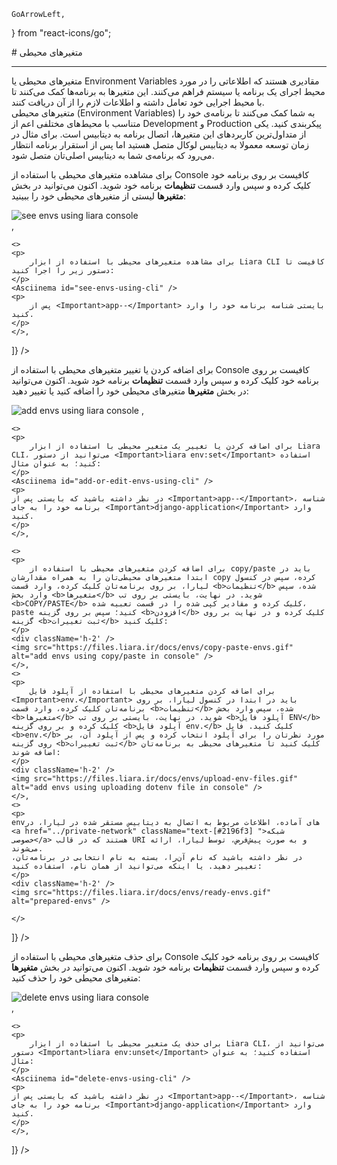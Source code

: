 
    GoArrowLeft,
} from "react-icons/go";


<Layout>
<Head>
<title>مستندات تنظیم متغیرهای محیطی در پلتفرم  - لیارا</title>

<meta property="og:title" content="مستندات خدمات رایانش ابری لیارا" />
<meta property="og:description" content="مستندات مربوط به نحوه تنظیم و استفاده از متغیرهای محیطی در پلتفرم لیارا"  />
<meta property="og:image" content="https://files.liara.ir/liara/logos/liara-poster.jpg" />
</Head>
# متغیرهای محیطی 

<hr className="mb-2" />
متغیرهای محیطی یا Environment Variables مقادیری هستند که اطلاعاتی را در مورد محیط اجرای یک برنامه یا سیستم فراهم می‌کنند. این متغیرها به برنامه‌ها کمک می‌کنند تا با محیط اجرایی خود تعامل داشته و اطلاعات لازم را از آن دریافت کنند.
<div className="h-4" />
متغیرهای محیطی (Environment Variables) به شما کمک می‌کنند تا برنامه‌ی خود را متناسب با محیط‌های مختلفی اعم از Development و Production پیکربندی کنید.
یکی از متداول‌ترین کاربردهای این متغیرها، اتصال برنامه به دیتابیس است. برای مثال در زمان توسعه معمولا به دیتابیس لوکال متصل هستید اما پس از استقرار برنامه انتظار می‌رود که برنامه‌ی شما به دیتابیس اصلی‌تان متصل شود.

<Section id="see-envs" title="مشاهده‌ی لیستی از متغیرهای محیطی تنظیم شده" />
<Tabs 
    tabs={["Liara Console", "Liara CLI"]} 
    content={[
        <>
        <p>
            برای مشاهده متغیرهای محیطی با استفاده از Console کافیست بر روی برنامه خود کلیک کرده و سپس وارد قسمت <b>تنظیمات</b> برنامه خود شوید. اکنون می‌توانید در بخش <b>متغیرها</b> لیستی از متغیرهای محیطی خود را ببینید:
        </p>
        <div className='h-2' />
        <img src="https://files.liara.ir/liara/docs/see-envs-list-using-console.gif" alt="see envs using liara console" />
        <div className='h-2' />
    </>,

    <>
    <p>
        برای مشاهده متغیرهای محیطی با استفاده از ابزار Liara CLI کافیست تا دستور زیر را اجرا کنید:
    </p>
    <Asciinema id="see-envs-using-cli" />
    <p>        
        پس از <Important>app--</Important> بایستی شناسه برنامه خود را وارد کنید.
    </p>
    </>,

]} 
/>

<Section id="add-envs" title="نحوه اضافه‌کردن (ویرایش) متغیرهای محیطی" />
<Tabs 
    tabs={["Liara Console", "Liara CLI", "COPY/PASTE", ".env آپلود فایل", "های آمادهenv"]} 
    content={[
        <>
        <p>
            برای اضافه کردن یا تغییر متغیرهای محیطی با استفاده از Console کافیست بر روی برنامه خود کلیک کرده و سپس وارد قسمت <b>تنظیمات</b> برنامه خود شوید. اکنون می‌توانید در بخش <b>متغیرها</b>  متغیرهای محیطی خود را اضافه کنید یا تغییر دهید:
        </p>
        <div className='h-2' />
        <img src="https://files.liara.ir/docs/django/set-and-edit-environment-variables.gif" alt="add envs using liara console" />
    </>,
    
    <>
    <p>
        برای اضافه کردن یا تغییر یک متغیر محیطی با استفاده از ابزار Liara CLI، می‌توانید از دستور <Important>liara env:set</Important> استفاده کنید؛ به عنوان مثال:
    </p>
    <Asciinema id="add-or-edit-envs-using-cli" />
    <p>
    در نظر داشته باشید که بایستی پس از <Important>app--</Important>، شناسه برنامه خود را به جای <Important>django-application</Important> وارد کنید.
    </p>
    </>,

    <>
    <p>
        برای اضافه کردن متغیرهای محیطی با استفاده از copy/paste باید در ابتدا متغیرهای محیطی‌تان را به همراه مقدارشان copy کرده، سپس در کنسول لیارا، بر روی برنامه‌تان کلیک کرده، وارد قسمت <b>تنظیمات</b> شده، سپس وارد بخش <b>متغیرها</b> شوید. در نهایت، بایستی بر روی تب <b>COPY/PASTE</b> کلیک کرده و مقادیر کپی شده را در قسمت تعبیه شده، paste کنید؛ سپس بر روی گزینه <b>افزودن</b> کلیک کرده و در نهایت بر روی گزینه <b>ثبت تغییرات</b> کلیک کنید:
    </p>
    <div className='h-2' />
    <img src="https://files.liara.ir/docs/envs/copy-paste-envs.gif" alt="add envs using copy/paste in console" />
    </>,
    <>
    <p>
        برای اضافه کردن متغیرهای محیطی با استفاده از آپلود فایل <Important>env.</Important> باید در ابتدا در کنسول لیارا، بر روی برنامه‌تان کلیک کرده، وارد قسمت <b>تنظیمات</b> شده، سپس وارد بخش <b>متغیرها</b> شوید. در نهایت، بایستی بر روی تب <b>آپلود فایل ENV</b> کلیک کرده و بر روی گزینه <b>آپلود فایل env.</b> کلیک کنید. فایل <b>env.</b> مورد نظرتان را برای آپلود انتخاب کرده و پس از آپلود آن، بر روی گزینه <b>ثبت تغییرات</b> کلیک کنید تا متغیرهای محیطی به برنامه‌تان اضافه شوند:
    </p>
    <div className='h-2' />
    <img src="https://files.liara.ir/docs/envs/upload-env-files.gif" alt="add envs using uploading dotenv file in console" />
    </>,
    <>
    <p>
    envهای آماده، اطلاعات مربوط به اتصال به دیتابیس مستقر شده در لیارا، در <a href="../private-network" className="text-[#2196f3] ">شبکه‌ خصوصی</a> هستند که در قالب URI و به صورت پیش‌فرض، توسط لیارا، ارائه می‌شوند.
    در نظر داشته باشید که نام آن‌را، بسته به نام انتخابی در برنامه‌تان، تغییر دهید. یا اینکه می‌توانید از همان نام، استفاده کنید:
    </p>
    <div className='h-2' />
    <img src="https://files.liara.ir/docs/envs/ready-envs.gif" alt="prepared-envs" />
    
    </>
]} 
/>


<Section id="delete-envs" title="نحوه حذف متغیرهای محیطی" />
<Tabs 
    tabs={["Liara Console", "Liara CLI"]} 
    content={[
        <>
        <p>
            برای حذف متغیرهای محیطی با استفاده از Console کافیست بر روی برنامه خود کلیک کرده و سپس وارد قسمت <b>تنظیمات</b> برنامه خود شوید. اکنون می‌توانید در بخش <b>متغیرها</b>  متغیرهای محیطی خود را حذف کنید:
        </p>
        <div className='h-2' />
        <img src="https://files.liara.ir/docs/django/remove-an-environment-variable.gif" alt="delete envs using liara console" />
        <div className='h-2' />
    </>,

    <>
    <p>
        برای حذف یک متغیر محیطی با استفاده از ابزار Liara CLI، می‌توانید از دستور <Important>liara env:unset</Important> استفاده کنید؛ به عنوان مثال:
    </p>
    <Asciinema id="delete-envs-using-cli" />
    <p>
    در نظر داشته باشید که بایستی پس از <Important>app--</Important>، شناسه برنامه خود را به جای <Important>django-application</Important> وارد کنید.
    </p>
    </>,

]} 
/>


</Layout>